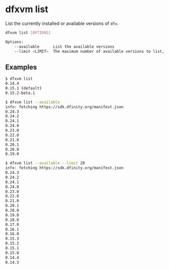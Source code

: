 # dfxvm list

List the currently installed or available versions of `dfx`.

```bash
dfxvm list [OPTIONS]

Options:
    --available      List the available versions
    --limit <LIMIT>  The maximum number of available versions to list, in reverse chronological order [default: 10]
```

## Examples

```bash
$ dfxvm list
0.14.4
0.15.1 (default)
0.15.2-beta.1
```

```bash
$ dfxvm list --available
info: fetching https://sdk.dfinity.org/manifest.json
0.24.3
0.24.2
0.24.1
0.24.0
0.23.0
0.22.0
0.21.0
0.20.1
0.20.0
0.19.0
```

```bash
$ dfxvm list --available --limit 20
info: fetching https://sdk.dfinity.org/manifest.json
0.24.3
0.24.2
0.24.1
0.24.0
0.23.0
0.22.0
0.21.0
0.20.1
0.20.0
0.19.0
0.18.0
0.17.0
0.16.1
0.16.0
0.15.3
0.15.2
0.15.1
0.15.0
0.14.4
0.14.3
```
